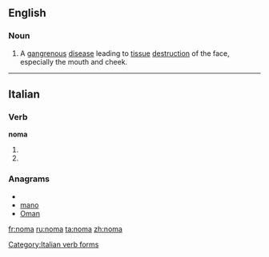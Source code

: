 ==English==
{{wikipedia|Noma (disease)}}

===Noun===
{{en-noun|?}}

# A [[gangrenous]] [[disease]] leading to [[tissue]] [[destruction]] of the face, especially the mouth and cheek.

----

==Italian==

===Verb===
'''noma'''

# {{form of|[[third-person|Third-person]] [[singular]] [[present tense]]|[[nomare#Italian|nomare]]|lang=Italian}}
# {{form of|[[second-person|Second-person]] singular [[imperative]]|nomare#Italian|nomare|lang=Italian}}

===Anagrams===
* {{alphagram|amno}}
* [[mano#Italian|mano]]
* [[Oman#Italian|Oman]]

[[Category:Italian verb forms]]

[[fr:noma]]
[[ru:noma]]
[[ta:noma]]
[[zh:noma]]